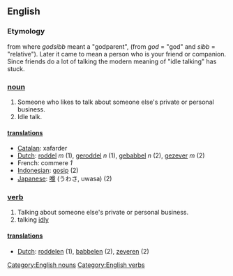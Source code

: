 == English ==
=== Etymology ===
from {{OE.}} where ''godsibb'' meant a "godparent", (from ''god'' = "god"  and ''sibb'' = "relative"). Later it came to mean a person who is your friend or companion. Since friends do a lot of talking the modern meaning of "idle talking" has stuck.

=== [[noun]] ===
[[Category:English nouns]]
#Someone who likes to talk about someone else's private or personal business.
#Idle talk.

==== [[translation]]s ====
*[[Catalan]]: xafarder
*[[Dutch]]: [[roddel]] ''m'' (1), [[geroddel]] ''n'' (1), [[gebabbel]] ''n'' (2), [[gezever]] ''m'' (2)
*French: commere ''1''
*[[Indonesian]]: [[gosip]] (2)
*[[Japanese]]: [[噂]] (うわさ, uwasa) (2)

=== [[verb]] ===
[[Category:English verbs]]
#Talking about someone else's private or personal business.
#talking [[idly]]

==== [[translation]]s ====
*[[Dutch]]: [[roddelen]] (1), [[babbelen]] (2), [[zeveren]] (2)